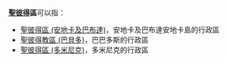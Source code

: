 '''[[聖彼得|聖彼得]]區'''可以指：
*[[聖彼得區_(安地卡及巴布達)|聖彼得區 (安地卡及巴布達)]]，安地卡及巴布達安地卡島的行政區
*[[聖彼得教區_(巴貝多)|聖彼得教區 (巴貝多)]]，巴巴多斯的行政區
*[[聖彼得區_(多米尼克)|聖彼得區 (多米尼克)]]，多米尼克的行政區

{{Disambig|Cat=四字消歧义}}